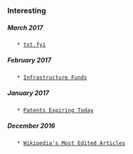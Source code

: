 
=== Interesting ===

===== March 2017 =====
    * [[https://txt.fyi/about/|txt.fyi]]
===== February  2017 =====
    * [[https://www.bloomberg.com/news/features/2017-02-16/global-infrastructure-partners-gets-big-returns-in-sleepy-sector|Infrastructure Funds]]
===== January 2017 =====
    * [[http://patentsexpiringtoday.com/|Patents Expiring Today]]
===== December 2016 =====
    * [[https://blog.wikimedia.org/2016/12/21/death-politics-most-edited-articles/|Wikipedia's Most Edited Articles]]
